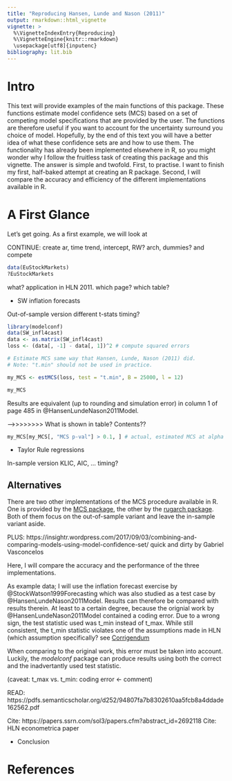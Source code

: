 ```yaml
---
title: "Reproducing Hansen, Lunde and Nason (2011)"
output: rmarkdown::html_vignette
vignette: >
  %\VignetteIndexEntry{Reproducing}
  %\VignetteEngine{knitr::rmarkdown}
  \usepackage[utf8]{inputenc}
bibliography: lit.bib
---
```


# Intro

This text will provide examples of the main functions of this package. These functions estimate model confidence sets (MCS) based on a set of competing model specifications that are provided by the user. The functions are therefore useful if you want to account for the uncertainty surround you choice of model. Hopefully, by the end of this text you will have a better idea of what these confidence sets are and how to use them. The functionality has already been implemented elsewhere in R, so you might wonder why I follow the fruitless task of creating this package and this vignette. The answer is simple and twofold. First, to practise. I want to finish my first, half-baked attempt at creating an R package. Second, I will compare the accuracy and efficiency of the different implementations available in R.

# A First Glance

Let's get going. As a first example, we will look at 

CONTINUE: create ar, time trend, intercept, RW? arch, dummies? and compete
```r
data(EuStockMarkets)
?EuStockMarkets
```







what? application in HLN 2011. which page? which table? 
  
* SW inflation forecasts 

Out-of-sample version
different t-stats
timing?

```r
library(modelconf)
data(SW_infl4cast)
data <- as.matrix(SW_infl4cast)
loss <- (data[, -1] - data[, 1])^2 # compute squared errors

# Estimate MCS same way that Hansen, Lunde, Nason (2011) did.
# Note: "t.min" should not be used in practice.

my_MCS <- estMCS(loss, test = "t.min", B = 25000, l = 12)

my_MCS
```

Results are equivalent (up to rounding and simulation error) in column 1 of page 485 in @HansenLundeNason2011Model.

-->>>>>>>> What is shown in table? Contents??


```r
my_MCS[my_MCS[, "MCS p-val"] > 0.1, ] # actual, estimated MCS at alpha = 0.1
```


* Taylor Rule regressions

In-sample version
KLIC, AIC, ...
timing?

## Alternatives

There are two other implementations of the MCS procedure available in R. One is provided by the [MCS package](https://cran.r-project.org/web/packages/MCS/index.html), the other by the [rugarch package](https://cran.r-project.org/web/packages/rugarch/index.html). Both of them focus on the out-of-sample variant and leave the in-sample variant aside.

PLUS: https://insightr.wordpress.com/2017/09/03/combining-and-comparing-models-using-model-confidence-set/
quick and dirty by Gabriel Vasconcelos

Here, I will compare the accuracy and the performance of the three implementations. 

As example data; I will use the inflation forecast exercise by @StockWatson1999Forecasting which was also studied as a test case by @HansenLundeNason2011Model. Results can therefore be compared with results therein. At least to a certain degree, because the orignial work by @HansenLundeNason2011Model contained a coding error. Due to a wrong sign, the test statistic used was t_min instead of t_max. While still consistent, the t_min statistic violates one of the assumptions made in HLN (which assumption specifically? see [Corrigendum](https://9b31dea8-a-62cb3a1a-s-sites.googlegroups.com/site/peterreinhardhansen/research-papers/themodelconfidenceset/CorrigendumAll.pdf?attachauth=ANoY7cpS8f8NinjW-h4-_dAYqEhTW9YPSqselKXM0iEWr9qPuZXyRGTZtfpZ0n07LdnOQaca3C_QFvf5AxNBLv5fgNO07QJgo68B1hkrMUFqFEk4BcpX4GJh1l2vszEw8qfpgBFfZg01PznNHSQJ6J2qOpY-dD3Kr1-9a_jDN9DXQxKXh_zYk4HYFa7qxF115ALLUTRy23XeJFVUUIlN9b4ugwj1beEx5p8vbGEs4PeDF1NHcYvItG4um2gPYbHO42exCsUKi-kTQFhjL-arUdxSLRTkc7yeRA%3D%3D&attredirects=0])

When comparing to the original work, this error must be taken into account. Luckily, the *modelconf* package can produce results using both the correct and the inadvertantly used test statistic.



(caveat: t_max vs. t_min: coding error <- comment)


READ: https://pdfs.semanticscholar.org/d252/94807fa7b8302610aa5fcb8a4ddade162562.pdf

Cite: https://papers.ssrn.com/sol3/papers.cfm?abstract_id=2692118
Cite: HLN econometrica paper






* Conclusion

# References
